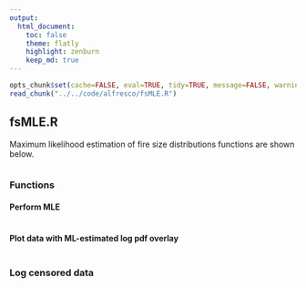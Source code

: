 ```yaml
---
output:
  html_document:
    toc: false
    theme: flatly
    highlight: zenburn
    keep_md: true
---
```


```r
opts_chunk$set(cache=FALSE, eval=TRUE, tidy=TRUE, message=FALSE, warning=FALSE, dpi=300, fig.height=7, fig.width=10.5)
read_chunk("../../code/alfresco/fsMLE.R")
```

##
##
## fsMLE.R

Maximum likelihood estimation of fire size distributions functions are shown below.


```r
```


### Functions

#### Perform MLE

```r
```

#### Plot data with ML-estimated log pdf overlay

```r
```

### Log censored data

```r
```
